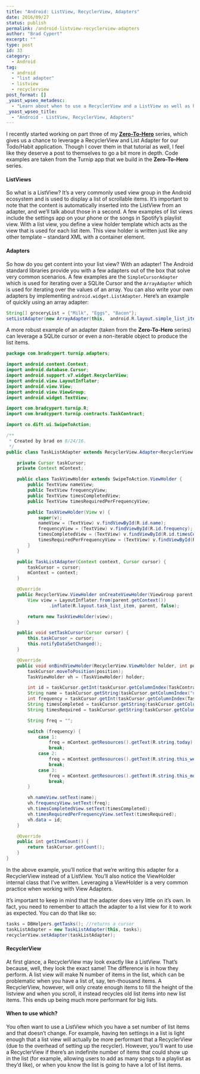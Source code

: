 ---
title: "Android: ListView, RecyclerView, Adapters"
date: 2016/09/27
status: publish
permalink: /android-listview-recyclerview-adapters
author: "Brad Cypert"
excerpt: ""
type: post
id: 33
category:
  - Android
tag:
  - android
  - "list adapter"
  - listview
  - recyclerview
post_format: []
_yoast_wpseo_metadesc:
  - "Learn about when to use a RecyclerView and a ListView as well as how to build an Adapter for each!"
_yoast_wpseo_title:
  - "Android - ListView, RecyclerView, Adapters"
---

I recently started working on part three of my [**Zero-To-Hero**](http://www.bradcypert.com/tag/zero-to-hero/) series, which gives us a chance to leverage a RecyclerView and List Adapter for our Todo/Habit application. Though I cover them in that tutorial as well, I feel like they deserve a post to themselves to go a bit more in depth. Code examples are taken from the Turnip app that we build in the **Zero-To-Hero** series.

#### ListViews

So what is a ListView? It’s a very commonly used view group in the Android ecosystem and is used to display a list of scrollable items. It’s important to note that the content is automatically inserted into the ListView from an adapter, and we’ll talk about those in a second. A few examples of list views include the settings app on your phone or the songs in Spotify’s playlist view. With a list view, you define a view holder template which acts as the view that is used for each list item. This view holder is written just like any other template – standard XML with a container element.

#### Adapters

So how do you get content into your list view? With an adapter! The Android standard libraries provide you with a few adapters out of the box that solve very common scenarios. A few examples are the `SimpleCursorAdapter` which is used for iterating over a SQLite Cursor and the `ArrayAdapter` which is used for iterating over the values of an array. You can also write your own adapters by implementing `android.widget.ListAdapter`. Here’s an example of quickly using an array adapter:

```java
String[] groceryList = {"Milk", "Eggs", "Bacon"};
setListAdapter(new ArrayAdapter(this,  android.R.layout.simple_list_item_1, groceryList));
```

A more robust example of an adapter (taken from the **Zero-To-Hero** series) can leverage a SQLite cursor or even a non-iterable object to produce the list items.

```java
package com.bradcypert.turnip.adapters;

import android.content.Context;
import android.database.Cursor;
import android.support.v7.widget.RecyclerView;
import android.view.LayoutInflater;
import android.view.View;
import android.view.ViewGroup;
import android.widget.TextView;

import com.bradcypert.turnip.R;
import com.bradcypert.turnip.contracts.TaskContract;

import co.dift.ui.SwipeToAction;

/**
 * Created by brad on 8/24/16.
 */
public class TaskListAdapter extends RecyclerView.Adapter<RecyclerView.ViewHolder> {

    private Cursor taskCursor;
    private Context mContext;

    public class TaskViewHolder extends SwipeToAction.ViewHolder {
        public TextView nameView;
        public TextView frequencyView;
        public TextView timesCompletedView;
        public TextView timesRequiredPerFrequencyView;

        public TaskViewHolder(View v) {
            super(v);
            nameView = (TextView) v.findViewById(R.id.name);
            frequencyView = (TextView) v.findViewById(R.id.frequency);
            timesCompletedView = (TextView) v.findViewById(R.id.timesCompleted);
            timesRequiredPerFrequencyView = (TextView) v.findViewById(R.id.timesRequired);
        }
    }

    public TaskListAdapter(Context context, Cursor cursor) {
        taskCursor = cursor;
        mContext = context;
    }

    @Override
    public RecyclerView.ViewHolder onCreateViewHolder(ViewGroup parent, int viewType) {
        View view = LayoutInflater.from(parent.getContext())
                .inflate(R.layout.task_list_item, parent, false);

        return new TaskViewHolder(view);
    }

    public void setTaskCursor(Cursor cursor) {
        this.taskCursor = cursor;
        this.notifyDataSetChanged();
    }

    @Override
    public void onBindViewHolder(RecyclerView.ViewHolder holder, int position) {
        taskCursor.moveToPosition(position);
        TaskViewHolder vh = (TaskViewHolder) holder;

        int id = taskCursor.getInt(taskCursor.getColumnIndex(TaskContract.TaskTable._ID));
        String name = taskCursor.getString(taskCursor.getColumnIndex("name"));
        int frequency = taskCursor.getInt(taskCursor.getColumnIndex(TaskContract.TaskTable.COLUMN_FREQUENCY));
        String timesCompleted = taskCursor.getString(taskCursor.getColumnIndex(TaskContract.TaskTable.COLUMN_TIMES_COMPLETED_PER));
        String timesRequired = taskCursor.getString(taskCursor.getColumnIndex(TaskContract.TaskTable.COLUMN_TIMES_REQUIRED_PER));

        String freq = "";

        switch (frequency) {
            case 1:
                freq = mContext.getResources().getText(R.string.today).toString();
                break;
            case 2:
                freq = mContext.getResources().getText(R.string.this_week).toString();
                break;
            case 3:
                freq = mContext.getResources().getText(R.string.this_month).toString();
                break;
        }

        vh.nameView.setText(name);
        vh.frequencyView.setText(freq);
        vh.timesCompletedView.setText(timesCompleted);
        vh.timesRequiredPerFrequencyView.setText(timesRequired);
        vh.data = id;
    }

    @Override
    public int getItemCount() {
        return taskCursor.getCount();
    }
}
```

In the above example, you’ll notice that we’re writing this adapter for a RecyclerView instead of a ListView. You’ll also notice the ViewHolder internal class that I’ve written. Leveraging a ViewHolder is a very common practice when working with View Adapters.

It’s important to keep in mind that the adapter does very little on it’s own. In fact, you need to remember to attach the adapter to a list view for it to work as expected. You can do that like so:

```java
tasks = DBHelpers.getTasks(); //returns a cursor
taskListAdapter = new TaskListAdapter(this, tasks);
recyclerView.setAdapter(taskListAdapter);
```

#### RecyclerView

At first glance, a RecyclerView may look exactly like a ListView. That’s because, well, they look the exact same! The difference is in how they perform. A list view will make N number of items in the list, which can be problematic when you have a list of, say, ten-thousand items. A RecyclerView, however, will only create enough items to fill the height of the listview and when you scroll, it instead recycles old list items into new list items. This ends up being much more performant for big lists.

#### When to use which?

You often want to use a ListView which you have a set number of list items and that doesn’t change. For example, having ten settings in a list is light enough that a list view will actually be more performant that a RecyclerView (due to the overhead of setting up the recycler). However, you’ll want to use a RecyclerView if there’s an indefinite number of items that could show up in the list (for example, allowing users to add as many songs to a playlist as they’d like), or when you know the list is going to have a lot of list items.
